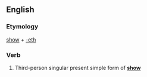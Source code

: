 ==English==

===Etymology===
[[show]] + [[-eth]]

===Verb===
{{infl|en|verb form}}

# {{archaic}} Third-person singular present simple form of '''[[show]]'''